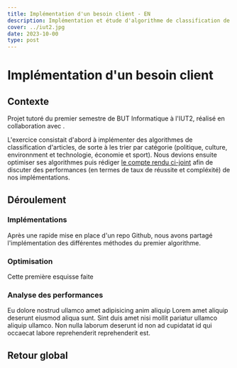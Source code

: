 ```yaml
---
title: Implémentation d'un besoin client - EN
description: Implémentation et étude d'algorithme de classification de dépèches
cover: ../iut2.jpg
date: 2023-10-00
type: post
---
```




# Implémentation d'un besoin client

## Contexte

Projet tutoré du premier semestre de BUT Informatique à l'IUT2,
réalisé en collaboration avec <Author id="thuillim"/>.

L'exercice consistait d'abord à implémenter des algorithmes de classification d'articles,
de sorte à les trier par catégorie (politique, culture, environnment et technologie, économie et sport).
Nous devions ensuite optimiser ses algorithmes puis rédiger <a href={reportUrl}>le compte rendu ci-joint</a>
afin de discuter des performances (en termes de taux de réussite et compléxité)
de nos implémentations.

## Déroulement

### Implémentations

Après une rapide mise en place d'un repo Github,
nous avons partagé l'implémentation des différentes méthodes du premier algorithme.

### Optimisation

Cette première esquisse faite

### Analyse des performances

Eu dolore nostrud ullamco amet adipisicing anim aliquip Lorem amet aliquip deserunt eiusmod aliqua sunt. Sint duis amet nisi mollit pariatur ullamco aliquip ullamco. Non nulla laborum deserunt id non ad cupidatat id qui occaecat labore reprehenderit reprehenderit est.

## Retour global

